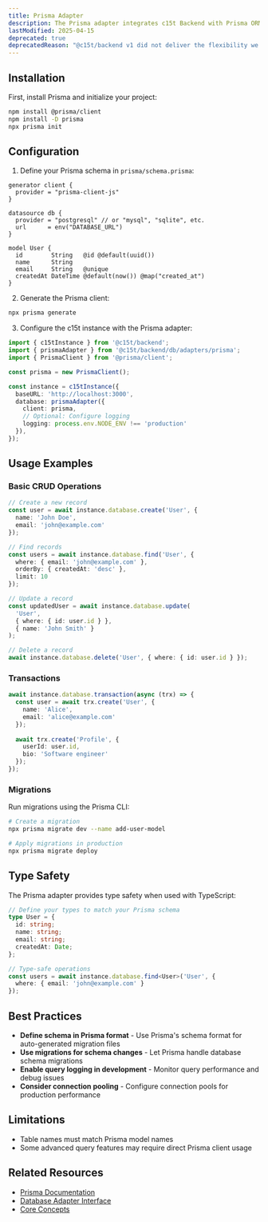 ```yaml
---
title: Prisma Adapter
description: The Prisma adapter integrates c15t Backend with Prisma ORM, providing type-safe database access with migration support and automatic schema generation.
lastModified: 2025-04-15
deprecated: true
deprecatedReason: "@c15t/backend v1 did not deliver the flexibility we wanted and fell short of our standards. It is now deprecated as we work on a full rewrite, with v2 entering canary soon. This does not affect Consent.io deployments, which remain stable."
---
```


## Installation

First, install Prisma and initialize your project:

```bash
npm install @prisma/client
npm install -D prisma
npx prisma init
```

## Configuration

1. Define your Prisma schema in `prisma/schema.prisma`:

```prisma
generator client {
  provider = "prisma-client-js"
}

datasource db {
  provider = "postgresql" // or "mysql", "sqlite", etc.
  url      = env("DATABASE_URL")
}

model User {
  id        String   @id @default(uuid())
  name      String
  email     String   @unique
  createdAt DateTime @default(now()) @map("created_at")
}
```

2. Generate the Prisma client:

```bash
npx prisma generate
```

3. Configure the c15t instance with the Prisma adapter:

```typescript
import { c15tInstance } from '@c15t/backend';
import { prismaAdapter } from '@c15t/backend/db/adapters/prisma';
import { PrismaClient } from '@prisma/client';

const prisma = new PrismaClient();

const instance = c15tInstance({
  baseURL: 'http://localhost:3000',
  database: prismaAdapter({ 
    client: prisma,
    // Optional: Configure logging
    logging: process.env.NODE_ENV !== 'production'
  }),
});
```

## Usage Examples

### Basic CRUD Operations

```typescript
// Create a new record
const user = await instance.database.create('User', {
  name: 'John Doe',
  email: 'john@example.com'
});

// Find records
const users = await instance.database.find('User', {
  where: { email: 'john@example.com' },
  orderBy: { createdAt: 'desc' },
  limit: 10
});

// Update a record
const updatedUser = await instance.database.update(
  'User',
  { where: { id: user.id } },
  { name: 'John Smith' }
);

// Delete a record
await instance.database.delete('User', { where: { id: user.id } });
```

### Transactions

```typescript
await instance.database.transaction(async (trx) => {
  const user = await trx.create('User', { 
    name: 'Alice',
    email: 'alice@example.com'
  });
  
  await trx.create('Profile', { 
    userId: user.id,
    bio: 'Software engineer'
  });
});
```

### Migrations

Run migrations using the Prisma CLI:

```bash
# Create a migration
npx prisma migrate dev --name add-user-model

# Apply migrations in production
npx prisma migrate deploy
```

## Type Safety

The Prisma adapter provides type safety when used with TypeScript:

```typescript
// Define your types to match your Prisma schema
type User = {
  id: string;
  name: string;
  email: string;
  createdAt: Date;
};

// Type-safe operations
const users = await instance.database.find<User>('User', {
  where: { email: 'john@example.com' }
});
```

## Best Practices

- **Define schema in Prisma format** - Use Prisma's schema format for auto-generated migration files
- **Use migrations for schema changes** - Let Prisma handle database schema migrations
- **Enable query logging in development** - Monitor query performance and debug issues
- **Consider connection pooling** - Configure connection pools for production performance

## Limitations

- Table names must match Prisma model names
- Some advanced query features may require direct Prisma client usage

## Related Resources

- [Prisma Documentation](https://www.prisma.io/docs)
- [Database Adapter Interface](../database-adapters)
- [Core Concepts](../core-concepts)
